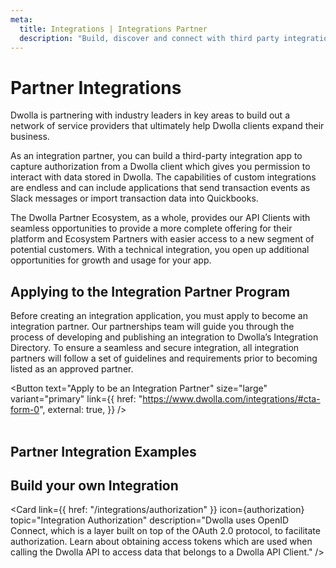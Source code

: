 ```yaml
---
meta:
  title: Integrations | Integrations Partner
  description: "Build, discover and connect with third party integration applications published to the Dwolla Integration Directory."
---
```



# Partner Integrations

Dwolla is partnering with industry leaders in key areas to build out a network of service providers that ultimately help Dwolla clients expand their business.

As an integration partner, you can build a third-party integration app to capture authorization from a Dwolla client which gives you permission to interact with data stored in Dwolla. The capabilities of custom integrations are endless and can include applications that send transaction events as Slack messages or import transaction data into Quickbooks.

The Dwolla Partner Ecosystem, as a whole, provides our API Clients with seamless opportunities to provide a more complete offering for their platform and Ecosystem Partners with easier access to a new segment of potential customers. With a technical integration, you open up additional opportunities for growth and usage for your app.

## Applying to the Integration Partner Program

Before creating an integration application, you must apply to become an integration partner. Our partnerships team will guide you through the process of developing and publishing an integration to Dwolla’s Integration Directory. To ensure a seamless and secure integration, all integration partners will follow a set of guidelines and requirements prior to becoming listed as an approved partner.

<Button
  text="Apply to be an Integration Partner"
  size="large"
  variant="primary"
  link={{
    href: "https://www.dwolla.com/integrations/#cta-form-0",
    external: true,
  }}
/>
<br />
<br />

## Partner Integration Examples

<CardGrid maxColumns={2}>
  <Card
    link={{
      href: "https://www.dwolla.com/integrations/plaid/",
      external: true,
    }}
    icon={plaid}
    topic="Plaid"
    description="Instant bank account verification for ACH payments, starting with a few lines of code."
  />
  <Card
    link={{ href: "https://www.dwolla.com/integrations/sift/", external: true }}
    icon={sift}
    topic="Sift"
    description="The Digital Trust &amp; Safety Suite, powered by Sift, makes it easier to prevent fraud, streamline operations and drive revenue growth."
  />
</CardGrid>

## Build your own Integration

<Card
  link={{ href: "/integrations/authorization" }}
  icon={authorization}
  topic="Integration Authorization"
  description="Dwolla uses OpenID Connect, which is a layer built on top of the OAuth 2.0 protocol, to facilitate authorization. Learn about obtaining access tokens which are used when calling the Dwolla API to access data that belongs to a Dwolla API Client."
/>
